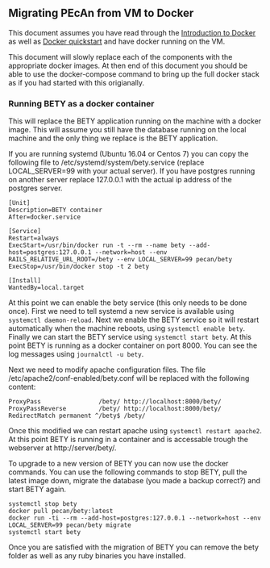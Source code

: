 ## Migrating PEcAn from VM to Docker {#docker-migrate}

This document assumes you have read through the [Introduction to Docker](#docker-intro) as well as [Docker quickstart](#docker-quickstart) and have docker running on the VM.

This document will slowly replace each of the components with the appropriate docker images. At then end of this document you should be able to use the docker-compose command to bring up the full docker stack as if you had started with this origianally.

### Running BETY as a docker container

This will replace the BETY application running on the machine with a docker image. This will assume you still have the database running on the local machine and the only thing we replace is the BETY application.

If you are running systemd (Ubuntu 16.04 or Centos 7) you can copy the following file to /etc/systemd/system/bety.service (replace LOCAL_SERVER=99 with your actual server). If you have postgres running on another server replace 127.0.0.1 with the actual ip address of the postgres server.

```
[Unit]
Description=BETY container
After=docker.service

[Service]
Restart=always
ExecStart=/usr/bin/docker run -t --rm --name bety --add-host=postgres:127.0.0.1 --network=host --env RAILS_RELATIVE_URL_ROOT=/bety --env LOCAL_SERVER=99 pecan/bety
ExecStop=/usr/bin/docker stop -t 2 bety

[Install]
WantedBy=local.target
```

At this point we can enable the bety service (this only needs to be done once). First we need to tell systemd a new service is available using `systemctl daemon-reload`. Next we enable the BETY service so it will restart automatically when the machine reboots, using `systemctl enable bety`. Finally we can start the BETY service using `systemctl start bety`. At this point BETY is running as a docker container on port 8000. You can see the log messages using `journalctl -u bety`.

Next we need to modify apache configuration files. The file /etc/apache2/conf-enabled/bety.conf will be replaced with the following content:

```
ProxyPass                /bety/ http://localhost:8000/bety/
ProxyPassReverse         /bety/ http://localhost:8000/bety/
RedirectMatch permanent ^/bety$ /bety/
```

Once this modified we can restart apache using `systemctl restart apache2`. At this point BETY is running in a container and is accessable trough the webserver at http://server/bety/.


To upgrade to a new version of BETY you can now use the docker commands. You can use the following commands to stop BETY, pull the latest image down, migrate the database (you made a backup correct?) and start BETY again.

```
systemctl stop bety
docker pull pecan/bety:latest
docker run -ti --rm --add-host=postgres:127.0.0.1 --network=host --env LOCAL_SERVER=99 pecan/bety migrate
systemctl start bety
```

Once you are satisfied with the migration of BETY you can remove the bety folder as well as any ruby binaries you have installed.
